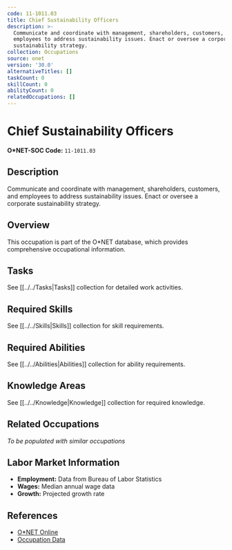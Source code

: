 ```yaml
---
code: 11-1011.03
title: Chief Sustainability Officers
description: >-
  Communicate and coordinate with management, shareholders, customers, and
  employees to address sustainability issues. Enact or oversee a corporate
  sustainability strategy.
collection: Occupations
source: onet
version: '30.0'
alternativeTitles: []
taskCount: 0
skillCount: 0
abilityCount: 0
relatedOccupations: []
---
```

# Chief Sustainability Officers

**O*NET-SOC Code:** `11-1011.03`

## Description

Communicate and coordinate with management, shareholders, customers, and employees to address sustainability issues. Enact or oversee a corporate sustainability strategy.

## Overview

This occupation is part of the O*NET database, which provides comprehensive occupational information.

## Tasks

See [[../../Tasks|Tasks]] collection for detailed work activities.

## Required Skills

See [[../../Skills|Skills]] collection for skill requirements.

## Required Abilities

See [[../../Abilities|Abilities]] collection for ability requirements.

## Knowledge Areas

See [[../../Knowledge|Knowledge]] collection for required knowledge.

## Related Occupations

*To be populated with similar occupations*

## Labor Market Information

- **Employment:** Data from Bureau of Labor Statistics
- **Wages:** Median annual wage data
- **Growth:** Projected growth rate

## References

- [O*NET Online](https://www.onetonline.org/link/summary/11-1011.03)
- [Occupation Data](https://www.onetcenter.org/)
